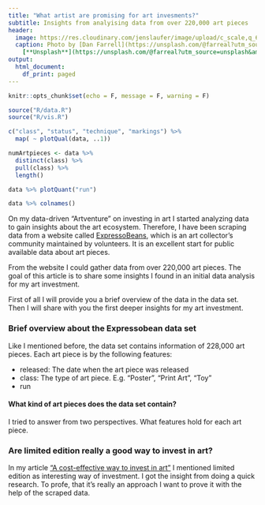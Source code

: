 ```yaml
---
title: "What artist are promising for art invesments?"
subtitle: Insights from analyising data from over 220,000 art pieces
header:
  image: https://res.cloudinary.com/jenslaufer/image/upload/c_scale,q_68,w_600/v1612972542/dan-farrell-fT49QnFucQ8-unsplash.jpg
  caption: Photo by [Dan Farrell](https://unsplash.com/@farreal?utm_source=unsplash&amp;utm_medium=referral&amp;utm_content=creditCopyText)
    [**Unsplash**](https://unsplash.com/@farreal?utm_source=unsplash&amp;utm_medium=referral&amp;utm_content=creditCopyText)
output:
  html_document:
    df_print: paged
---
```


```r
knitr::opts_chunk$set(echo = F, message = F, warning = F)
```

```r
source("R/data.R")
source("R/vis.R")
```





```r

c("class", "status", "technique", "markings") %>%
  map( ~ plotQual(data, ..1))

numArtpieces <- data %>% 
  distinct(class) %>% 
  pull(class) %>% 
  length()

```

```r
data %>% plotQuant("run")
```


```r
data %>% colnames()
```




On my data-driven "Artventure" on investing in art I started analyzing data to gain insights about the art ecosystem. Therefore, I have been scraping data from a website called [ExpressoBeans](https://expressobeans.com), which is an art collector's community maintained by volunteers. It is an excellent start for public available data about art pieces.

From the website I could gather data from over 220,000 art pieces. The goal of this article is to share some insights I found in an initial data analysis for my art investment.

First of all I will provide you a brief overview of the data in the data set. Then I will share with you the first deeper insights for my art investment.

### Brief overview about the Expressobean data set

Like I mentioned before, the data set contains information of 228,000 art pieces. Each art piece is by the following features:

- released: The date when the art piece was released
- class: The type of art piece. E.g. "Poster", "Print Art", "Toy"
- run

#### What kind of art pieces does the data set contain?

I tried to answer from two perspectives. What features hold for each art piece.




### Are limited edition really a good way to invest in art?


In my article ["A cost-effective way to invest in art"](@todo) I mentioned limited edition as interesting way of investment.  I got the insight from doing a quick research. To profe, that it's really an approach I want to prove it with the help of the scraped data.